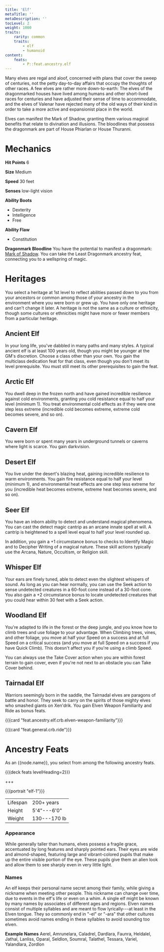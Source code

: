 ```yaml
---
title: 'Elf'
metaTitle: ''
metaDescription: ''
tocLevel: 2
weight: 1000
traits:
    rarity: common
    traits:
        - elf
        - humanoid
content:
    feats:
        - P::feat.ancestry.elf
---
```


Many elves are regal and aloof, concerned with plans that cover the sweep of centuries, not the petty day-to-day affairs that occupy the thoughts of other races. A few elves are rather more down-to-earth: The elves of the dragonmarked houses have lived among humans and other short-lived races for centuries and have adjusted their sense of time to accommodate, and the elves of Valenar have rejected many of the old ways of their kind in order to take a more active and expansionist place in the world.

Elves can manifest the Mark of Shadow, granting them various magical benefits that relate to divination and illusions. The bloodlines that possess the dragonmark are part of House Phiarlan or House Thuranni.

# Mechanics

**Hit Points** 6

**Size** Medium

**Speed** 30 feet

**Senses** low-light vision

**Ability Boots**

-   Dexterity
-   Intelligence
-   Free

**Ability Flaw**

-   Constitution

**Dragonmark Bloodline** You have the potential to manifest a dragonmark: [Mark of Shadow](/dragonmark/shadow). You can take the Least Dragonmark ancestry feat, connecting you to a wellspring of magic.

# Heritages

You select a heritage at 1st level to reflect abilities passed down to you from your ancestors or common among those of your ancestry in the environment where you were born or grew up. You have only one heritage and can't change it later. A heritage is not the same as a culture or ethnicity, though some cultures or ethnicities might have more or fewer members from a particular heritage.

## Ancient Elf

In your long life, you've dabbled in many paths and many styles. A typical ancient elf is at least 100 years old, though you might be younger at the GM's discretion. Choose a class other than your own. You gain the multiclass dedication feat for that class, even though you don't meet its level prerequisite. You must still meet its other prerequisites to gain the feat.

## Arctic Elf

You dwell deep in the frozen north and have gained incredible resilience against cold environments, granting you cold resistance equal to half your level (minimum 1). You treat environmental cold effects as if they were one step less extreme (incredible cold becomes extreme, extreme cold becomes severe, and so on).

## Cavern Elf

You were born or spent many years in underground tunnels or caverns where light is scarce. You gain darkvision.

## Desert Elf

You live under the desert's blazing heat, gaining incredible resilience to warm environments. You gain fire resistance equal to half your level (minimum 1), and environmental heat effects are one step less extreme for you (incredible heat becomes extreme, extreme heat becomes severe, and so on).

## Seer Elf

You have an inborn ability to detect and understand magical phenomena. You can cast the detect magic cantrip as an arcane innate spell at will. A cantrip is heightened to a spell level equal to half your level rounded up.

In addition, you gain a +1 circumstance bonus to checks to Identify Magic and to Decipher Writing of a magical nature. These skill actions typically use the Arcana, Nature, Occultism, or Religion skill.

## Whisper Elf

Your ears are finely tuned, able to detect even the slightest whispers of sound. As long as you can hear normally, you can use the Seek action to sense undetected creatures in a 60-foot cone instead of a 30-foot cone. You also gain a +2 circumstance bonus to locate undetected creatures that you could hear within 30 feet with a Seek action.

## Woodland Elf

You're adapted to life in the forest or the deep jungle, and you know how to climb trees and use foliage to your advantage. When Climbing trees, vines, and other foliage, you move at half your Speed on a success and at full Speed on a critical success (and you move at full Speed on a success if you have Quick Climb). This doesn't affect you if you're using a climb Speed.

You can always use the Take Cover action when you are within forest terrain to gain cover, even if you're not next to an obstacle you can Take Cover behind.

## Tairnadal Elf

Warriors seemingly born in the saddle, the Tairnadal elves are paragons of battle and honor. They seek to carry on the spirits of those mighty elves who smashed giants on Xen'drik. You gain Elven Weapon Familiarity and Ride as bonus feats.

{{{card "feat.ancestry.elf.crb.elven-weapon-familiarity"}}}

{{{card "feat.general.crb.ride"}}}

# Ancestry Feats

As an {{node.name}}, you select from among the following ancestry feats.

{{{deck feats levelHeading=2}}}

+++

{{{portrait "elf-1"}}}

|          |              |
| -------- | ------------ |
| Lifespan | 200+ years   |
| Height   | 5'4"---6'0"  |
| Weight   | 130---170 lb |

### Appearance

While generally taller than humans, elves possess a fragile grace, accentuated by long features and sharply pointed ears. Their eyes are wide and almond-shaped, featuring large and vibrant-colored pupils that make up the entire visible portion of the eye. These pupils give them an alien look and allow them to see sharply even in very little light.

### Names

An elf keeps their personal name secret among their family, while giving a nickname when meeting other people. This nickname can change over time, due to events in the elf's life or even on a whim. A single elf might be known by many names by associates of different ages and regions. Elven names consist of multiple syllables and are meant to flow lyrically---at least in the Elven tongue. They so commonly end in "-el" or "-ara" that other cultures sometimes avoid names ending in these syllables to avoid sounding too elven.

**Example Names** Aerel, Amrunelara, Caladrel, Dardlara, Faunra, Heldalel, Jathal, Lanliss, Oparal, Seldlon, Soumral, Talathel, Tessara, Variel, Yalandlara, Zordlon
